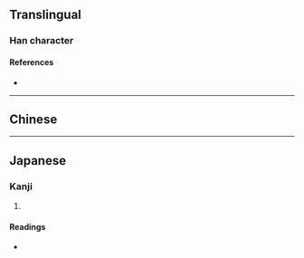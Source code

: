 {{also|啢}}
{{character info/new}}
==Translingual==

===Han character===
{{Han char|rn=30|rad=口|as=07|sn=10|four=|canj=RMOB|ids=⿰口两}}

====References====
* {{Han ref|kx=0193.051|hdz=10627.040|uh=5521|ud=21793}}

----

==Chinese==
{{zh-see|啢}}

----

==Japanese==

===Kanji===
{{ja-kanji|grade=|rs=口07}}

# {{defn|lang=ja|sort=口07}}

====Readings====
* {{ja-readings|on=[[りょう]] (ryō)|kun=}}